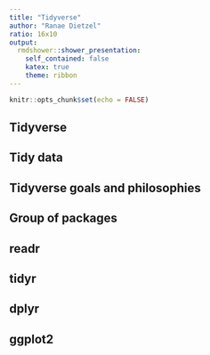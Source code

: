 ```yaml
---
title: "Tidyverse"
author: "Ranae Dietzel"
ratio: 16x10
output:
  rmdshower::shower_presentation:
    self_contained: false
    katex: true
    theme: ribbon
---
```


```r
knitr::opts_chunk$set(echo = FALSE)
```

## Tidyverse  
## Tidy data  
## Tidyverse goals and philosophies
## Group of packages  
## readr
## tidyr  
## dplyr  
## ggplot2  


##
